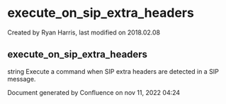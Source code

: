 
# execute_on_sip_extra_headers 

 Created by  Ryan Harris, last modified on 2018.02.08

## execute_on_sip_extra_headers

string Execute a command when SIP extra headers are detected in a SIP message.

Document generated by Confluence on nov 11, 2022 04:24
